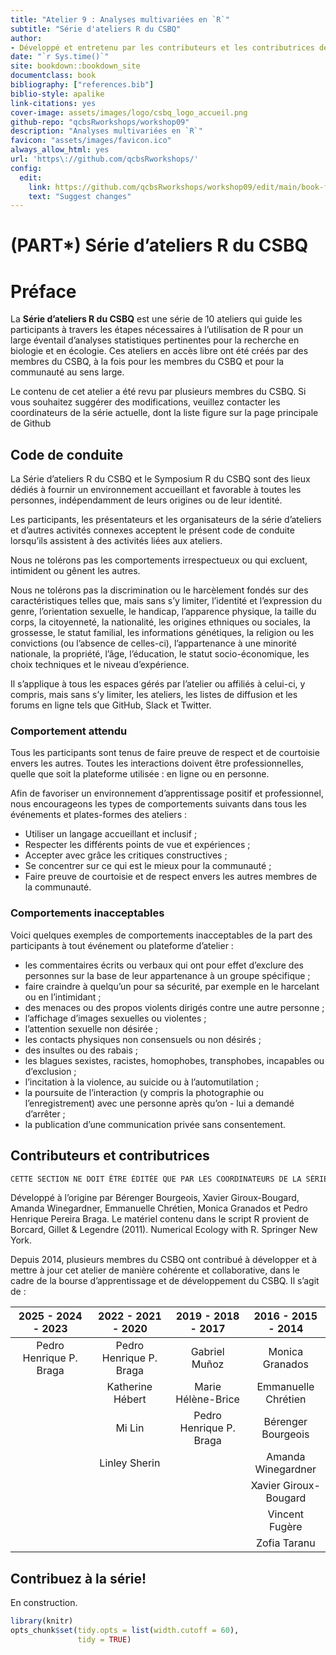 ```yaml
--- 
title: "Atelier 9 : Analyses multivariées en `R`"
subtitle: "Série d'ateliers R du CSBQ"
author:
- Développé et entretenu par les contributeurs et les contributrices de la Série d'ateliers R du CSBQ^[La Série d'ateliers R du CSBQ fait partie du [Centre de la science de la biodiversité du Québec](https://www.qcbs.ca), et est maintenue par les coordonnateurs et les coordonnatrices de la série, et les membres étudiants diplômés, postdoctoraux et professionnels de la recherche. **La liste des contributeurs et des contributrices de cet atelier sont accessibles[ici](lien)**].
date: "`r Sys.time()`"
site: bookdown::bookdown_site
documentclass: book
bibliography: ["references.bib"]
biblio-style: apalike
link-citations: yes
cover-image: assets/images/logo/csbq_logo_accueil.png
github-repo: "qcbsRworkshops/workshop09"
description: "Analyses multivariées en `R`"
favicon: "assets/images/favicon.ico"
always_allow_html: yes
url: 'https\://github.com/qcbsRworkshops/'
config:
  edit:
    link: https://github.com/qcbsRworkshops/workshop09/edit/main/book-fr/%s
    text: "Suggest changes"
---
```

# (PART\*) Série d'ateliers R du CSBQ {-}

# Préface {-}

La **Série d'ateliers R du CSBQ** est une série de 10 ateliers qui guide les participants à travers les étapes nécessaires à l'utilisation de R pour un large éventail d'analyses statistiques pertinentes pour la recherche en biologie et en écologie. Ces ateliers en accès libre ont été créés par des membres du CSBQ, à la fois pour les membres du CSBQ et pour la communauté au sens large.

Le contenu de cet atelier a été revu par plusieurs membres du CSBQ. Si vous souhaitez suggérer des modifications, veuillez contacter les coordinateurs de la série actuelle, dont la liste figure sur la page principale de Github

## Code de conduite

La Série d'ateliers R du CSBQ et le Symposium R du CSBQ sont des lieux dédiés à fournir un environnement accueillant et favorable à toutes les personnes, indépendamment de leurs origines ou de leur identité.

Les participants, les présentateurs et les organisateurs de la série d'ateliers et d'autres activités connexes acceptent le présent code de conduite lorsqu'ils assistent à des activités liées aux ateliers.

Nous ne tolérons pas les comportements irrespectueux ou qui excluent, intimident ou gênent les autres.

Nous ne tolérons pas la discrimination ou le harcèlement fondés sur des caractéristiques telles que, mais sans s'y limiter, l'identité et l'expression du genre, l'orientation sexuelle, le handicap, l'apparence physique, la taille du corps, la citoyenneté, la nationalité, les origines ethniques ou sociales, la grossesse, le statut familial, les informations génétiques, la religion ou les convictions (ou l'absence de celles-ci), l'appartenance à une minorité nationale, la propriété, l'âge, l'éducation, le statut socio-économique, les choix techniques et le niveau d'expérience.

Il s'applique à tous les espaces gérés par l'atelier ou affiliés à celui-ci, y compris, mais sans s'y limiter, les ateliers, les listes de diffusion et les forums en ligne tels que GitHub, Slack et Twitter.

### Comportement attendu

Tous les participants sont tenus de faire preuve de respect et de courtoisie envers les autres. Toutes les interactions doivent être professionnelles, quelle que soit la plateforme utilisée : en ligne ou en personne. 

Afin de favoriser un environnement d'apprentissage positif et professionnel, nous encourageons les types de comportements suivants dans tous les événements et plates-formes des ateliers :

- Utiliser un langage accueillant et inclusif ;
- Respecter les différents points de vue et expériences ;
- Accepter avec grâce les critiques constructives ;
- Se concentrer sur ce qui est le mieux pour la communauté ;
- Faire preuve de courtoisie et de respect envers les autres membres de la communauté.

### Comportements inacceptables

Voici quelques exemples de comportements inacceptables de la part des participants à tout événement ou plateforme d'atelier :

- les commentaires écrits ou verbaux qui ont pour effet d'exclure des personnes sur la base de leur appartenance à un groupe spécifique ;
- faire craindre à quelqu'un pour sa sécurité, par exemple en le harcelant ou en l'intimidant ;
- des menaces ou des propos violents dirigés contre une autre personne ;
- l'affichage d'images sexuelles ou violentes ;
- l'attention sexuelle non désirée ;
- les contacts physiques non consensuels ou non désirés ;
- des insultes ou des rabais ;
- les blagues sexistes, racistes, homophobes, transphobes, incapables ou d'exclusion ;
- l'incitation à la violence, au suicide ou à l'automutilation ;
- la poursuite de l'interaction (y compris la photographie ou l'enregistrement) avec une personne après qu'on - lui a demandé d'arrêter ;
- la publication d'une communication privée sans consentement.

## Contributeurs et contributrices

```r
CETTE SECTION NE DOIT ÊTRE ÉDITÉE QUE PAR LES COORDINATEURS DE LA SÉRIE D'ATELIERS R
```

Développé à l'origine par Bérenger Bourgeois, Xavier Giroux-Bougard, Amanda Winegardner, Emmanuelle Chrétien, Monica Granados et Pedro Henrique Pereira Braga. Le matériel contenu dans le script R provient de Borcard, Gillet & Legendre (2011). Numerical Ecology with R. Springer New York.

Depuis 2014, plusieurs membres du CSBQ ont contribué à développer et à mettre à jour cet atelier de manière cohérente et collaborative, dans le cadre de la bourse d'apprentissage et de développement du CSBQ. Il s'agit de :

|      2025 - 2024 - 2023      |       2022 - 2021 - 2020      |      2019 - 2018 - 2017     |      2016 - 2015 - 2014      |
|:----------------------------:|:----------------------------:|:---------------------------:|:----------------------------:|
|  Pedro Henrique P. Braga  | Pedro Henrique P. Braga  | Gabriel Muñoz | Monica Granados |
|                              |  Katherine Hébert        | Marie Hélène-Brice  |   Emmanuelle Chrétien        |
|                              |  Mi Lin                  | Pedro Henrique P. Braga | Bérenger Bourgeois     |
|                              |  Linley Sherin           |                             | Amanda Winegardner       |
|                              |                              |                             | Xavier Giroux-Bougard    |
|                              |                              |                             | Vincent Fugère           |
|                              |                              |                             | Zofia Taranu          |


## Contribuez à la série!

En construction.

```r
library(knitr)
opts_chunk$set(tidy.opts = list(width.cutoff = 60),
               tidy = TRUE)
```
